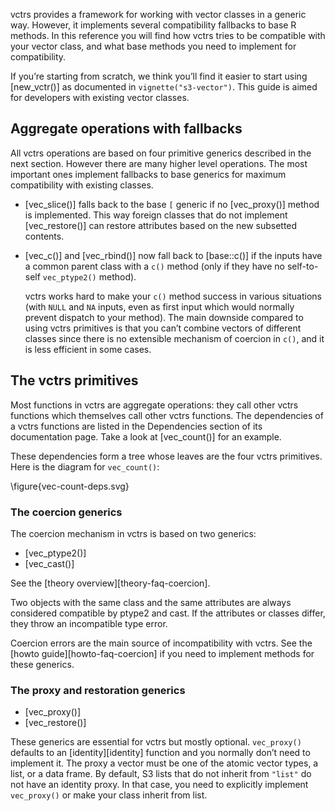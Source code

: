 
vctrs provides a framework for working with vector classes in a generic way. However, it implements several compatibility fallbacks to base R methods. In this reference you will find how vctrs tries to be compatible with your vector class, and what base methods you need to implement for compatibility.

If you're starting from scratch, we think you'll find it easier to start using [new_vctr()] as documented in `vignette("s3-vector")`. This guide is aimed for developers with existing vector classes.


## Aggregate operations with fallbacks

All vctrs operations are based on four primitive generics described in the next section. However there are many higher level operations. The most important ones implement fallbacks to base generics for maximum compatibility with existing classes.

- [vec_slice()] falls back to the base `[` generic if no [vec_proxy()] method is implemented. This way foreign classes  that do not implement [vec_restore()] can restore attributes based on the new subsetted contents.

- [vec_c()] and [vec_rbind()] now fall back to [base::c()] if the inputs have a common parent class with a `c()` method (only if they have no self-to-self `vec_ptype2()` method).

  vctrs works hard to make your `c()` method success in various situations (with `NULL` and `NA` inputs, even as first input which would normally prevent dispatch to your method). The main downside compared to using vctrs primitives is that you can't combine vectors of different classes since there is no extensible mechanism of coercion in `c()`, and it is less efficient in some cases.


## The vctrs primitives

Most functions in vctrs are aggregate operations: they call other vctrs functions which themselves call other vctrs functions. The dependencies of a vctrs functions are listed in the Dependencies section of its documentation page. Take a look at [vec_count()] for an example.

These dependencies form a tree whose leaves are the four vctrs primitives. Here is the diagram for `vec_count()`:

\\figure{vec-count-deps.svg}


### The coercion generics

The coercion mechanism in vctrs is based on two generics:

- [vec_ptype2()]
- [vec_cast()]

See the [theory overview][theory-faq-coercion].

Two objects with the same class and the same attributes are always considered compatible by ptype2 and cast. If the attributes or classes differ, they throw an incompatible type error.

Coercion errors are the main source of incompatibility with vctrs. See the [howto guide][howto-faq-coercion] if you need to implement methods for these generics.


### The proxy and restoration generics

- [vec_proxy()]
- [vec_restore()]

These generics are essential for vctrs but mostly optional. `vec_proxy()` defaults to an [identity][identity] function and you normally don't need to implement it. The proxy a vector must be one of the atomic vector types, a list, or a data frame. By default, S3 lists that do not inherit from `"list"` do not have an identity proxy. In that case, you need to explicitly implement `vec_proxy()` or make your class inherit from list.
